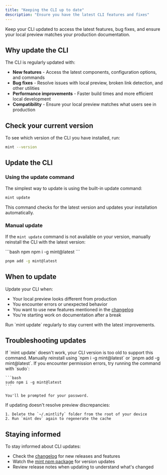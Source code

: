 ```yaml
---
title: "Keeping the CLI up to date"
description: "Ensure you have the latest CLI features and fixes"
---
```


Keep your CLI updated to access the latest features, bug fixes, and ensure your local preview matches your production documentation.

## Why update the CLI

The CLI is regularly updated with:

- **New features** - Access the latest components, configuration options, and commands
- **Bug fixes** - Resolve issues with local preview, broken link detection, and other utilities
- **Performance improvements** - Faster build times and more efficient local development
- **Compatibility** - Ensure your local preview matches what users see in production

## Check your current version

To see which version of the CLI you have installed, run:

```bash
mint --version
```

## Update the CLI

### Using the update command

The simplest way to update is using the built-in update command:

```bash
mint update
```

This command checks for the latest version and updates your installation automatically.

### Manual update

If the `mint update` command is not available on your version, manually reinstall the CLI with the latest version:

<CodeGroup>
```bash npm
npm i -g mint@latest
```

```bash pnpm
pnpm add -g mint@latest
```
</CodeGroup>

## When to update

Update your CLI when:

- Your local preview looks different from production
- You encounter errors or unexpected behavior
- You want to use new features mentioned in the [changelog](/changelog)
- You're starting work on documentation after a break

<Tip>
  Run `mint update` regularly to stay current with the latest improvements.
</Tip>

## Troubleshooting updates

<AccordionGroup>
  <Accordion title="Update command not found">
    If `mint update` doesn't work, your CLI version is too old to support this command. Manually reinstall using `npm i -g mint@latest` or `pnpm add -g mint@latest`.
  </Accordion>

  <Accordion title="Permission denied during update">
    If you encounter permission errors, try running the command with `sudo`:

    ```bash
    sudo npm i -g mint@latest
    ```

    You'll be prompted for your password.
  </Accordion>

  <Accordion title="Update doesn't fix preview issues">
    If updating doesn't resolve preview discrepancies:

    1. Delete the `~/.mintlify` folder from the root of your device
    2. Run `mint dev` again to regenerate the cache
  </Accordion>
</AccordionGroup>

## Staying informed

To stay informed about CLI updates:

- Check the [changelog](/changelog) for new releases and features
- Watch the [mint npm package](https://www.npmjs.com/package/mint) for version updates
- Review release notes when updating to understand what's changed
